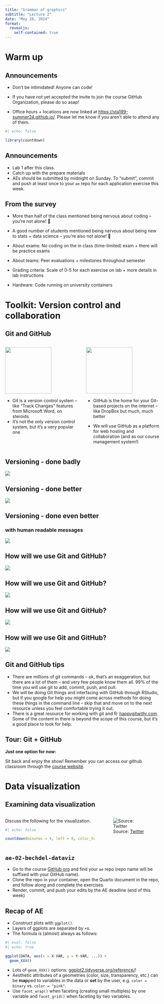 ```yaml
---
title: "Grammar of graphics"
subtitle: "Lecture 2"
date: "May 20, 2024"
format: 
  revealjs:
    self-contained: true
---
```


# Warm up

## Announcements

-   Don't be intimidated! Anyone can code!

-   If you have not yet accepted the invite to join the course GitHub Organization, please do so asap!

-   Office hours + locations are now linked at <https://sta199-summer24.github.io/>. Please let me know if you aren't able to attend any of them.



```r
#| echo: false

library(countdown)
```


## Announcements

-   Lab 1 after this class.
-   Catch up with the prepare materials
-   AEs should be submitted by midnight on Sunday. To "submit", commit and push at least once to your `ae` repo for each application exercise this week.

## From the survey {.smaller}

-   More than half of the class mentioned being nervous about coding – you're not alone!
    💙

-   A good number of students mentioned being nervous about being new to stats + data science – you're also not alone!
    💜


-   About exams: No coding on the in class (time-limited) exam + there will be practice exams

-   About teams: Peer evaluations + milestones throughout semester

-   Grading criteria: Scale of 0-5 for each exercise on lab + more details in lab instructions

-   Hardware: Code running on university containers

# Toolkit: Version control and collaboration

## Git and GitHub {.smaller}

::: columns
::: {.column width="50%"}
![](images/git-logo.png){fig-alt="Git logo" fig-align="center" width="150"}

-   Git is a version control system -- like "Track Changes" features from Microsoft Word, on steroids
-   It's not the only version control system, but it's a very popular one
:::

::: {.column width="50%"}
![](images/github-logo.png){fig-alt="GitHub logo" fig-align="center" width="150"}

-   GitHub is the home for your Git-based projects on the internet -- like DropBox but much, much better

-   We will use GitHub as a platform for web hosting and collaboration (and as our course management system!)
:::
:::

## Versioning - done badly

![](images/phd_comics_vc.gif){fig-align="center"}

## Versioning - done better

![](images/lego-steps.png){fig-align="center"}

## Versioning - done even better

### with human readable messages

![](images/lego-steps-commit-messages.png){fig-align="center"}

## How will we use Git and GitHub?

![](images/whole-game-01.png){fig-align="center"}

## How will we use Git and GitHub?

![](images/whole-game-02.png){fig-align="center"}

## How will we use Git and GitHub?

![](images/whole-game-03.png){fig-align="center"}

## How will we use Git and GitHub?

![](images/whole-game-04.png){fig-align="center"}

## Git and GitHub tips {.smaller}

::: incremental
-   There are millions of git commands -- ok, that's an exaggeration, but there are a lot of them -- and very few people know them all. 99% of the time you will use git to add, commit, push, and pull.
-   We will be doing Git things and interfacing with GitHub through RStudio, but if you google for help you might come across methods for doing these things in the command line -- skip that and move on to the next resource unless you feel comfortable trying it out.
-   There is a great resource for working with git and R: [happygitwithr.com](http://happygitwithr.com/). Some of the content in there is beyond the scope of this course, but it's a good place to look for help.
:::

## Tour: Git + GitHub

::: demo
**Just one option for now:**

Sit back and enjoy the show! Remember you can access our github classroom through the [course website](https://sta199-summer24.github.io/).
:::

# Data visualization

## Examining data visualization {.smaller}

::: columns
::: {.column width="60%"}
Discuss the following for the visualization.


```r
#| echo: false

countdown(minutes = 4, left = 0, color_text = "#325b74")
```
:::

::: {.column width="40%"}
![Source: [Twitter](https://twitter.com/reina_sabah/status/1291509085855260672)](images/female-heights.png){fig-align="center"}
:::
:::

## `ae-02-bechdel-dataviz` {.smaller}

::: appex
-   Go to the course [GitHub org](https://github.com/orgs/sta199-summer24) and find your `ae` repo (repo name will be suffixed with your GitHub name).
-   Clone the repo in your container, open the Quarto document in the repo, and follow along and complete the exercises.
-   Render, commit, and push your edits by the AE deadline (end of this week)
:::

## Recap of AE {.smaller}

-   Construct plots with `ggplot()`.
-   Layers of ggplots are separated by `+`s.
-   The formula is (almost) always as follows:

```r
#| eval: false
#| echo: true

ggplot(DATA, aes(x = X-VAR, y = Y-VAR, ...)) +
  geom_XXX()
```
-   Lots of `geom_XXX()` options: [ggplot2.tidyverse.org/reference/](https://ggplot2.tidyverse.org/reference/)!
-   Aesthetic attributes of a geometries (color, size, transparency, etc.) can be **map**ped to variables in the data or **set** by the user, e.g. `color = binary` vs. `color = "pink"`.
-   Use `facet_wrap()` when faceting (creating small multiples) by one variable and `facet_grid()` when faceting by two variables.
